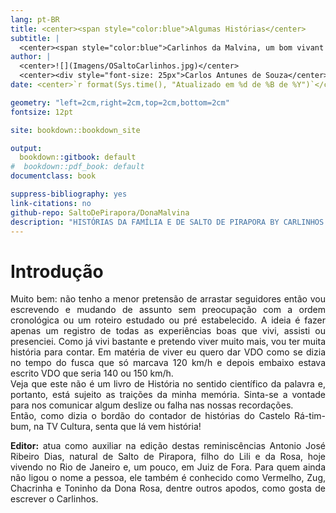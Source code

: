 ```yaml
---
lang: pt-BR
title: <center><span style="color:blue">Algumas Histórias</center>
subtitle: |
  <center><span style="color:blue">Carlinhos da Malvina, um bom vivant na sua própria definição: Minha Família e Minha Cidade</center>
author: |
  <center>![](Imagens/OSaltoCarlinhos.jpg)</center>
  <center><div style="font-size: 25px">Carlos Antunes de Souza</center>
date: <center>`r format(Sys.time(), "Atualizado em %d de %B de %Y")`</center>

geometry: "left=2cm,right=2cm,top=2cm,bottom=2cm"
fontsize: 12pt

site: bookdown::bookdown_site

output:
  bookdown::gitbook: default
#  bookdown::pdf_book: default
documentclass: book

suppress-bibliography: yes
link-citations: no
github-repo: SaltoDePirapora/DonaMalvina
description: "HISTÓRIAS DA FAMÍLIA E DE SALTO DE PIRAPORA BY CARLINHOS DA MALVINA, UM BOM VIVANT NA SUA PRÓPRIA DEFINIÇÃO"
---
```


# Introdução {-}
<div style="text-align: justify">
Muito bem: não tenho a menor pretensão de arrastar seguidores então vou escrevendo e mudando de assunto sem preocupação com a ordem cronológica ou um roteiro estudado ou pré estabelecido. A ideia é fazer apenas um registro de todas as experiências boas que vivi, assisti ou presenciei. Como já vivi bastante e pretendo viver muito mais, vou ter muita história para contar. Em matéria de viver eu quero dar VDO como se dizia no tempo do fusca que só marcava 120 km/h e depois embaixo estava escrito VDO que seria 140 ou 150 km/h.      
Veja que este não é um livro de História no sentido científico da palavra e, portanto, está sujeito as traições da minha memória. Sinta-se a vontade para nos comunicar algum deslize ou falha nas nossas recordações.     
Então, como dizia o bordão do contador de histórias do Castelo Rá-tim-bum, na TV Cultura, senta que lá vem história!     

**Editor:** atua como auxiliar na edição destas reminiscências Antonio José Ribeiro Dias, natural de Salto de Pirapora, filho do Lili e da Rosa, hoje vivendo no Rio de Janeiro e, um pouco, em Juiz de Fora. Para quem ainda não ligou o nome a pessoa, ele também é conhecido como Vermelho, Zug, Chacrinha e Toninho da Dona Rosa, dentre outros apodos, como gosta de escrever o Carlinhos.
